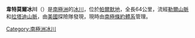 {{Coord|74|38|S|63|35|W|type:glacier_region:AQ|display=title}} 

'''韋特莫爾冰川'''（{{lang-en|Wetmore Glacier}}）是[[南極洲|南極洲]]的[[冰川|冰川]]，位於[[帕爾默地|帕爾默地]]，全長64公里，流經[[勒爾山脈|勒爾山脈]]和[[拉塔迪山脈|拉塔迪山脈]]，由[[美國|美國]]探險隊發現，現時由[[南極條約體系|南極條約體系]]管理。

{{Antarctica-geo-stub}}
[[Category:南極洲冰川|Category:南極洲冰川]]